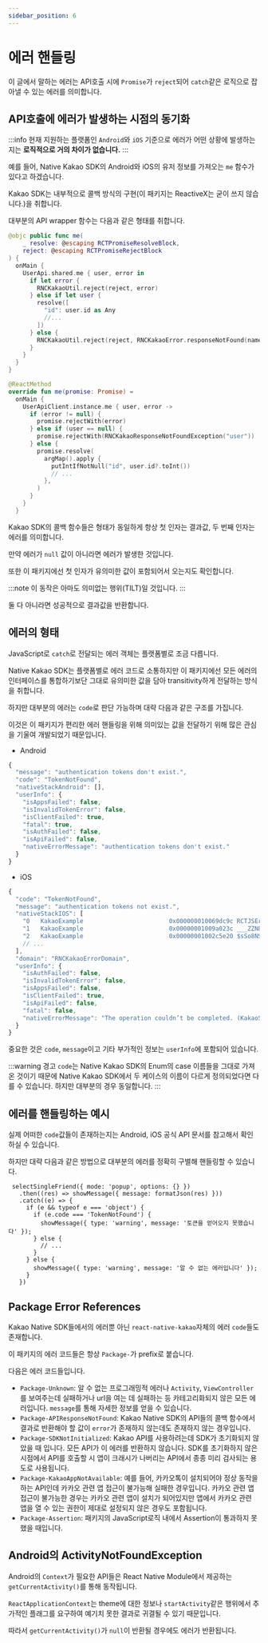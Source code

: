 ```yaml
---
sidebar_position: 6
---
```


# 에러 핸들링

이 글에서 말하는 에러는 API호출 시에 `Promise`가 `reject`되어 `catch`같은 로직으로 잡아낼 수 있는 에러를 의미합니다.

## API호출에 에러가 발생하는 시점의 동기화

:::info
현재 지원하는 플랫폼인 `Android`와 `iOS` 기준으로 에러가 어떤 상황에 발생하는지는 **로직적으로 거의 차이가 없습니다.**
:::

예를 들어, Native Kakao SDK의 Android와 iOS의 유저 정보를 가져오는 `me` 함수가 있다고 하겠습니다.

Kakao SDK는 내부적으로 콜백 방식의 구현(이 패키지는 ReactiveX는 굳이 쓰지 않습니다.)을 취합니다.

대부분의 API wrapper 함수는 다음과 같은 형태를 취합니다.

```swift title='ios.swift'
@objc public func me(
    _ resolve: @escaping RCTPromiseResolveBlock,
    reject: @escaping RCTPromiseRejectBlock
) {
  onMain {
    UserApi.shared.me { user, error in
      if let error {
        RNCKakaoUtil.reject(reject, error)
      } else if let user {
        resolve([
          "id": user.id as Any
          //...
        ])
      } else {
        RNCKakaoUtil.reject(reject, RNCKakaoError.responseNotFound(name: "user"))
      }
    }
  }
}
```

```kotlin title='android.kt'
@ReactMethod
override fun me(promise: Promise) =
  onMain {
    UserApiClient.instance.me { user, error ->
      if (error != null) {
        promise.rejectWith(error)
      } else if (user == null) {
        promise.rejectWith(RNCKakaoResponseNotFoundException("user"))
      } else {
        promise.resolve(
          argMap().apply {
            putIntIfNotNull("id", user.id?.toInt())
            // ...
          },
        )
      }
    }
  }
```

Kakao SDK의 콜백 함수들은 형태가 동일하게 항상 첫 인자는 결과값, 두 번째 인자는 에러를 의미합니다.

만약 에러가 `null` 값이 아니라면 에러가 발생한 것입니다.

또한 이 패키지에선 첫 인자가 유의미한 값이 포함되어서 오는지도 확인합니다.

:::note
이 동작은 아마도 의미없는 행위(TILT)일 것입니다.
:::

둘 다 아니라면 성공적으로 결과값을 반환합니다.

## 에러의 형태

JavaScript로 `catch`로 전달되는 에러 객체는 플랫폼별로 조금 다릅니다.

Native Kakao SDK는 플랫폼별로 에러 코드로 소통하지만 이 패키지에선 모든 에러의 인터페이스를 통합하기보단 그대로 유의미한 값을 담아
transitivity하게 전달하는 방식을 취합니다.

하지만 대부분의 에러는 `code`로 판단 가능하며 대략 다음과 같은 구조를 가집니다.

이것은 이 패키지가 편리한 에러 핸들링을 위해 의미있는 값을 전달하기 위해 많은 관심을 기울여 개발되었기 때문입니다.

- Android

```js
{
  "message": "authentication tokens don't exist.",
  "code": "TokenNotFound",
  "nativeStackAndroid": [],
  "userInfo": {
    "isAppsFailed": false,
    "isInvalidTokenError": false,
    "isClientFailed": true,
    "fatal": true,
    "isAuthFailed": false,
    "isApiFailed": false,
    "nativeErrorMessage": "authentication tokens don't exist."
  }
}
```

- iOS

```js
{
  "code": "TokenNotFound",
  "message": "authentication tokens not exist.",
  "nativeStackIOS": [
    "0   KakaoExample                        0x000000010069dc9c RCTJSErrorFromCodeMessageAndNSError + 112",
    "1   KakaoExample                        0x00000001009a023c ___ZZN8facebook5react15ObjCTurboModule13createPromiseERNS_3jsi7RuntimeENSt3__112basic_stringIcNS5_11char_traitsIcEENS5_9allocatorIcEEEEU13block_pointerFvU13block_pointerFvP11objc_objectEU13block_pointerFvP8NSStringSH_P7NSErrorEEENK3$_0clES4_RKNS2_5ValueEPSQ_m_block_invoke.59 + 388",
    "2   KakaoExample                        0x00000001002c5e20 $sSo8NSStringCSgACSo7NSErrorCSgIeyByyy_SSSgAGs5Error_pSgIegggg_TR + 380",
    // ...
  ],
  "domain": "RNCKakaoErrorDomain",
  "userInfo": {
    "isAuthFailed": false,
    "isInvalidTokenError": false,
    "isAppsFailed": false,
    "isClientFailed": true,
    "isApiFailed": false,
    "fatal": false,
    "nativeErrorMessage": "The operation couldn’t be completed. (KakaoSDKCommon.SdkError error 0.)"
  }
}

```

중요한 것은 `code`, `message`이고 기타 부가적인 정보는 `userInfo`에 포함되어 있습니다.

:::warning 경고
`code`는 Native Kakao SDK의 Enum의 case 이름들을 그대로 가져온 것이기 때문에 Native Kakao SDK에서
두 케이스의 이름이 다르게 정의되었다면 다를 수 있습니다. 하지만 대부분의 경우 동일합니다.
:::

## 에러를 핸들링하는 예시

실제 어떠한 `code`값들이 존재하는지는 Android, iOS 공식 API 문서를 참고해서 확인하실 수 있습니다.

하지만 대략 다음과 같은 방법으로 대부분의 에러를 정확히 구별해 핸들링할 수 있습니다.

```tsx
 selectSingleFriend({ mode: 'popup', options: {} })
   .then((res) => showMessage({ message: formatJson(res) }))
   .catch((e) => {
     if (e && typeof e === 'object') {
       if (e.code === 'TokenNotFound') {
         showMessage({ type: 'warning', message: '토큰을 얻어오지 못했습니다' });
       } else {
         // ...
       }
     } else {
       showMessage({ type: 'warning', message: '알 수 없는 에러입니다' });
     }
   })
```

## Package Error References

Kakao Native SDK들에서의 에러뿐 아닌 `react-native-kakao`자체의 에러 `code`들도 존재합니다.

이 패키지의 에러 코드들은 항상 `Package-`가 prefix로 붙습니다.

다음은 에러 코드들입니다.

- `Package-Unknown`: 알 수 없는 프로그래밍적 에러나 `Activity`, `ViewController`를 보여주는데 실패하거나 url을
여는 데 실패하는 등 카테고리화되지 않은 모든 에러입니다. `message`를 통해 자세한 정보를 얻을 수 있습니다.
- `Package-APIResponseNotFound`: Kakao Native SDK의 API들의 콜백 함수에서 결과로 반환해야 할 값이 `error`가 존재하지 않는데도 존재하지 않는 경우입니다.
- `Package-SDKNotInitialized`: Kakao API를 사용하려는데 SDK가 초기화되지 않았을 때 입니다. 모든 API가 이 에러를 반환하지 않습니다.
SDK를 초기화하지 않은 시점에서 API를 호출할 시 앱이 크래시가 나버리는 API에서 종종 미리 검사되는 용도로 사용됩니다.
- `Package-KakaoAppNotAvailable`: 예를 들어, 카카오톡이 설치되어야 정상 동작을 하는 API인데 카카오 관련 앱 접근이 불가능해 실패한 경우입니다.
카카오 관련 앱 접근이 불가능한 경우는 카카오 관련 앱이 설치가 되어있지만 앱에서 카카오 관련 앱을 열 수 있는 권한이 제대로 설정되지 않은 경우도 포함됩니다.
- `Package-Assertion`: 패키지의 JavaScript로직 내에서 Assertion이 통과하지 못했을 때입니다.


## Android의 ActivityNotFoundException

Android의 `Context`가 필요한 API들은 React Native Module에서 제공하는 `getCurrentActivity()`를 통해 동작됩니다.

`ReactApplicationContext`는 theme에 대한 정보나 `startActivity`같은 행위에서 추가적인 플래그를 요구하여 예기치 못한
결과로 귀결될 수 있기 때문입니다.

따라서 `getCurrentActivity()`가 `null`이 반환될 경우에도 에러가 반환됩니다.
